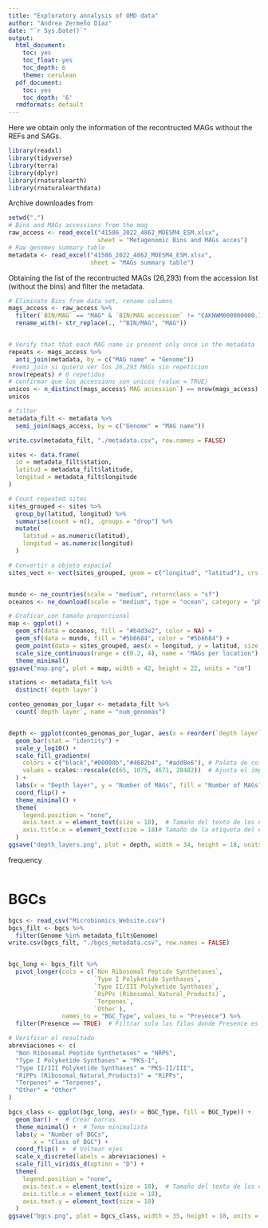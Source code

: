 ```yaml
---
title: "Exploratory annalysis of OMD data"
author: "Andrea Zermeño Díaz"
date: "`r Sys.Date()`"
output:
  html_document:
    toc: yes
    toc_float: yes
    toc_depth: 6
    theme: cerulean
  pdf_document:
    toc: yes
    toc_depth: '6'
  rmdformats: default
---
```


Here we obtain only the information of the recontructed MAGs without the REFs and SAGs.

```r
library(readxl)
library(tidyverse)
library(terra)
library(dplyr)
library(rnaturalearth)
library(rnaturalearthdata)
```

Archive downloades from 
```r
setwd(".")
# Bins and MAGs accessions from the mag 
raw_access <- read_excel("41586_2022_4862_MOESM4_ESM.xlsx", 
                         sheet = "Metagenomic Bins and MAGs acces")
# Raw genomes summary table
metadata <- read_excel("41586_2022_4862_MOESM4_ESM.xlsx", 
                       sheet = "MAGs summary table")

```


Obtaining the list of the recontructed MAGs (26,293) from the accession list (without the bins) and filter the metadata. 
```r
# Eliminate Bins from data set, rename columns
mags_access <- raw_access %>%
  filter(`BIN/MAG` == "MAG" & `BIN/MAG accession` != "CAKNWM000000000.1") %>%
  rename_with(~ str_replace(., "^BIN/MAG", "MAG"))


# Verify that that each MAG name is present only once in the metadata
repeats <- mags_access %>%
  anti_join(metadata, by = c("MAG name" = "Genome")) 
 #semi_join si quiero ver los 26,293 MAGs sin repeticion
nrow(repeats) # 0 repetidos
# confirmar que los accessions son unicos (value = TRUE)
unicos <- n_distinct(mags_access$`MAG accession`) == nrow(mags_access)
unicos

# filter
metadata_filt <- metadata %>%
  semi_join(mags_access, by = c("Genome" = "MAG name"))

write.csv(metadata_filt, "./metadata.csv", row.names = FALSE)
```



```r
sites <- data.frame(
  id = metadata_filt$station,
  latitud = metadata_filt$latitude,
  longitud = metadata_filt$longitude
)

# Count repeated sites
sites_grouped <- sites %>%
  group_by(latitud, longitud) %>%
  summarise(count = n(), .groups = "drop") %>%
  mutate(
    latitud = as.numeric(latitud),
    longitud = as.numeric(longitud)
  )

# Convertir a objeto espacial
sites_vect <- vect(sites_grouped, geom = c("longitud", "latitud"), crs = "EPSG:4326")


mundo <- ne_countries(scale = "medium", returnclass = "sf")
oceanos <- ne_download(scale = "medium", type = "ocean", category = "physical", returnclass = "sf")

# Graficar con tamaño proporcional
map <- ggplot() +
  geom_sf(data = oceanos, fill = "#b4d3e2", color = NA) +
  geom_sf(data = mundo, fill = "#5b6684", color = "#5b6684") +
  geom_point(data = sites_grouped, aes(x = longitud, y = latitud, size = count), color = "#00349e", alpha = 1) +
  scale_size_continuous(range = c(0.2, 4), name = "MAGs per location") +
  theme_minimal() 
ggsave("map.png", plot = map, width = 42, height = 22, units = "cm")
```


```r
stations <- metadata_filt %>%
  distinct(`depth layer`)

conteo_genomas_por_lugar <- metadata_filt %>%
  count(`depth layer`, name = "num_genomas")


depth <- ggplot(conteo_genomas_por_lugar, aes(x = reorder(`depth layer`, num_genomas), y = num_genomas, fill = num_genomas)) +
  geom_bar(stat = "identity") +
  scale_y_log10() +
  scale_fill_gradientn(
    colors = c("black","#00008b","#4682b4", "#add8e6"), # Paleta de colores
    values = scales::rescale(c(65, 1075, 4671, 20482))  # Ajusta el impacto de los colores
  ) +
  labs(x = "Depth layer", y = "Number of MAGs", fill = "Number of MAGs") +
  coord_flip() +
  theme_minimal() +
  theme(
    legend.position = "none",
    axis.text.x = element_text(size = 18),  # Tamaño del texto de los números del eje x
    axis.title.x = element_text(size = 18)# Tamaño de la etiqueta del eje y
  )
ggsave("depth_layers.png", plot = depth, width = 34, height = 18, units = "cm")

```

frequency 

```r


```





# BGCs
```r
bgcs <- read_csv("Microbiomics_Website.csv")
bgcs_filt <- bgcs %>%
  filter(Genome %in% metadata_filt$Genome)
write.csv(bgcs_filt, "./bgcs_metadata.csv", row.names = FALSE)


bgc_long <- bgcs_filt %>%
  pivot_longer(cols = c(`Non Ribosomal Peptide Synthetases`,
                        `Type I Polyketide Synthases`,
                        `Type II/III Polyketide Synthases`,
                        `RiPPs (Ribosomal_Natural_Products)`,
                        `Terpenes`,
                        `Other`),
               names_to = "BGC_Type", values_to = "Presence") %>%
  filter(Presence == TRUE)  # Filtrar solo las filas donde Presence es TRUE

# Verificar el resultado
abreviaciones <- c(
  "Non Ribosomal Peptide Synthetases" = "NRPS",
  "Type I Polyketide Synthases" = "PKS-I",
  "Type II/III Polyketide Synthases" = "PKS-II/III",
  "RiPPs (Ribosomal_Natural_Products)" = "RiPPs",
  "Terpenes" = "Terpenes",
  "Other" = "Other"
)

bgcs_class <- ggplot(bgc_long, aes(x = BGC_Type, fill = BGC_Type)) +
  geom_bar() +  # Crear barras
  theme_minimal() +  # Tema minimalista
  labs(y = "Number of BGCs",
       x = "Class of BGC") +
  coord_flip() +  # Voltear ejes
  scale_x_discrete(labels = abreviaciones) +
  scale_fill_viridis_d(option = "D") +
  theme(
    legend.position = "none",
    axis.text.x = element_text(size = 18),  # Tamaño del texto de los números del eje x
    axis.title.x = element_text(size = 18),
    axis.text.y = element_text(size = 18)
  )
ggsave("bgcs.png", plot = bgcs_class, width = 35, height = 18, units = "in")

```

